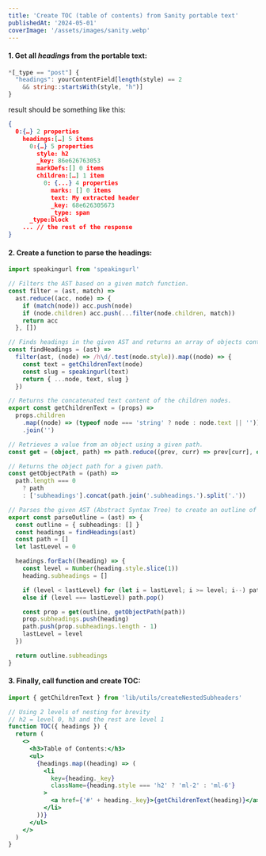```yaml
---
title: 'Create TOC (table of contents) from Sanity portable text'
publishedAt: '2024-05-01'
coverImage: '/assets/images/sanity.webp'
---
```


#### 1. Get all _headings_ from the portable text:

```ts
*[_type == "post"] {
  "headings": yourContentField[length(style) == 2
    && string::startsWith(style, "h")]
}
```

result should be something like this:

```json
{
  0:{…} 2 properties
    headings:[…] 5 items
      0:{…} 5 properties
        style: h2
        _key: 86e626763053
        markDefs:[] 0 items
        children:[…] 1 item
          0: {...} 4 properties
            marks: [] 0 items
            text: My extracted header
            _key: 68e626305673
            _type: span
      _type:block
    ... // the rest of the response
}
```

#### 2. Create a function to parse the headings:

```ts
import speakingurl from 'speakingurl'

// Filters the AST based on a given match function.
const filter = (ast, match) =>
  ast.reduce((acc, node) => {
    if (match(node)) acc.push(node)
    if (node.children) acc.push(...filter(node.children, match))
    return acc
  }, [])

// Finds headings in the given AST and returns an array of objects containing the heading text and slug.
const findHeadings = (ast) =>
  filter(ast, (node) => /h\d/.test(node.style)).map((node) => {
    const text = getChildrenText(node)
    const slug = speakingurl(text)
    return { ...node, text, slug }
  })

// Returns the concatenated text content of the children nodes.
export const getChildrenText = (props) =>
  props.children
    .map((node) => (typeof node === 'string' ? node : node.text || ''))
    .join('')

// Retrieves a value from an object using a given path.
const get = (object, path) => path.reduce((prev, curr) => prev[curr], object)

// Returns the object path for a given path.
const getObjectPath = (path) =>
  path.length === 0
    ? path
    : ['subheadings'].concat(path.join('.subheadings.').split('.'))

// Parses the given AST (Abstract Syntax Tree) to create an outline of subheadings.
export const parseOutline = (ast) => {
  const outline = { subheadings: [] }
  const headings = findHeadings(ast)
  const path = []
  let lastLevel = 0

  headings.forEach((heading) => {
    const level = Number(heading.style.slice(1))
    heading.subheadings = []

    if (level < lastLevel) for (let i = lastLevel; i >= level; i--) path.pop()
    else if (level === lastLevel) path.pop()

    const prop = get(outline, getObjectPath(path))
    prop.subheadings.push(heading)
    path.push(prop.subheadings.length - 1)
    lastLevel = level
  })

  return outline.subheadings
}
```

#### 3. Finally, call function and create TOC:

```jsx
import { getChildrenText } from 'lib/utils/createNestedSubheaders'

// Using 2 levels of nesting for brevity
// h2 = level 0, h3 and the rest are level 1
function TOC({ headings }) {
  return (
    <>
      <h3>Table of Contents:</h3>
      <ul>
        {headings.map((heading) => (
          <li
            key={heading._key}
            className={heading.style === 'h2' ? 'ml-2' : 'ml-6'}
          >
            <a href={'#' + heading._key}>{getChildrenText(heading)}</a>
          </li>
        ))}
      </ul>
    </>
  )
}
```
